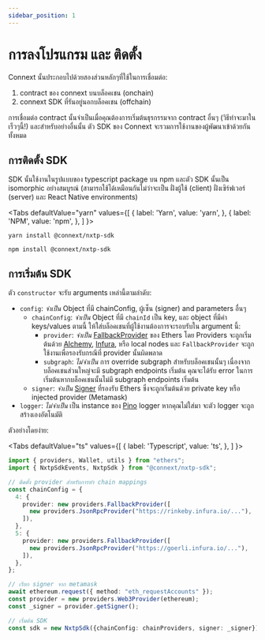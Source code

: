 ```yaml
---
sidebar_position: 1
---
```


# การลงโปรแกรม และ ติดตั้ง

Connext นั้นประกอบไปด้วยสองส่วนหลักๆที่ใช้ในการเชื่อมต่อ:
1. contract ของ connext บนบล็อคเชน (onchain)
2. connext SDK ที่รันอยู่นอกบล็อคเชน (offchain)

การเชื่อมต่อ contract นั้นจำเป็นเมื่อคุณต้องการเริ่มต้นธุรกรรมจาก contract อื่นๆ (วิธีทำจะมาในเร็วๆนี้!) และสำหรับอย่างอื่นนั้น ตัว​ SDK ของ Connext จะรวมการใช้งานของผู้พัฒนาเข้าด้วยกันทั้งหมด

## การติดตั้ง SDK

SDK นั้นใช้งานในรูปแบบของ typescript package บน npm และตัว SDK นั้นเป็น isomorphic อย่างสมบูรณ์​ (สามารถใช้ได้เหมือนกันไม่ว่าจะเป็น ฝั่งผู้ใช้ (client) ฝั่งเซิร์ฟเวอร์ (server) และ React Native environments)


<Tabs
  defaultValue="yarn"
  values={[
    { label: 'Yarn', value: 'yarn', },
    { label: 'NPM', value: 'npm', },
  ]
}>
<TabItem value="yarn">

```shell
yarn install @connext/nxtp-sdk
```

</TabItem>
<TabItem value="npm">

```shell
npm install @connext/nxtp-sdk
```

</TabItem>
</Tabs>

## การเริ่มต้น SDK

ตัว `constructor` จะรับ arguments เหล่านี้ตามลำดับ:

- `config`: _จำเป็น_ Object ที่มี chainConfig, ผู้เซ็น (signer) and parameters อื่นๆ
  - `chainConfig`: _จำเป็น_ Object ที่มี `chainId` เป็น key, และ object ที่มีค่า keys/values ตามนี้ ให้ใส่บล็อคเชนที่ผู้ใช้งานต้องการจะรอบรับใน argument นี้:
    - `provider`: _จำเป็น_ [FallbackProvider](https://docs.ethers.io/v5/api/providers/other/#FallbackProvider) ของ Ethers โดย Providers จะถูกเริ่มต้นด้วย [Alchemy](https://www.alchemy.com), [Infura](https://infura.io), หรือ local nodes และ `FallbackProvider` จะถูกใช้งานเพื่อรองรับกรณีที่ provider นั้นผิดพลาด
    - `subgraph`: _ไม่จำเป็น_ การ override subgraph สำหรับบล็อคเชนนั้นๆ เนื่องจากบล็อคเชนส่วนใหญ่จะมี subgraph endpoints เริ่มต้น คุณจะได้รับ error ในการเริ่มต้นหากบล็อคเชนนั้นไม่มี subgraph endpoints เริ่มต้น
  - `signer`: _จำเป็น_ [Signer](https://docs.ethers.io/v5/api/signer/) ที่รองรับ Ethers ซึ่งจะถูกเริ่มต้นด้วย private key หรือ injected provider (Metamask)
- `logger`: _ไม่จำเป็น_ เป็น instance ของ [Pino](https://getpino.io) logger หากคุณไม่ใส่มา จะตัว logger จะถูกสร้างเองอัตโนมัติ

ตัวอย่างโดยง่าย:

<Tabs
  defaultValue="ts"
  values={[
    { label: 'Typescript', value: 'ts', },
  ]
}>
<TabItem value="ts">

```ts
import { providers, Wallet, utils } from "ethers";
import { NxtpSdkEvents, NxtpSdk } from "@connext/nxtp-sdk";

// ติดตั้ง provider สำหรับการทำ chain mappings
const chainConfig = {
  4: {
    provider: new providers.FallbackProvider([
      new providers.JsonRpcProvider("https://rinkeby.infura.io/..."),
    ]),
  },
  5: {
    provider: new providers.FallbackProvider([
      new providers.JsonRpcProvider("https://goerli.infura.io/..."),
    ]),
  },
};

// เรียก signer จาก metamask
await ethereum.request({ method: "eth_requestAccounts" });
const provider = new providers.Web3Provider(ethereum);
const _signer = provider.getSigner();

// เริ่มต้น SDK
const sdk = new NxtpSdk({chainConfig: chainProviders, signer: _signer});
```

</TabItem>
</Tabs>